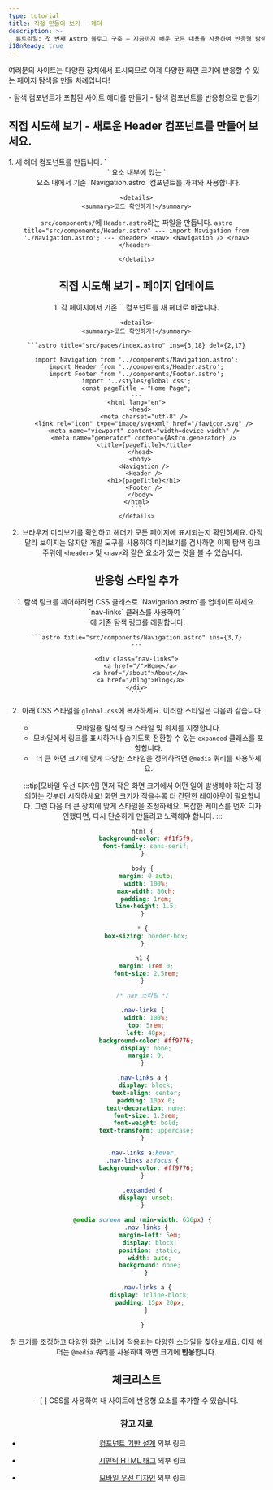 ```yaml
---
type: tutorial
title: 직접 만들어 보기 - 헤더
description: >-
  튜토리얼: 첫 번째 Astro 블로그 구축 — 지금까지 배운 모든 내용을 사용하여 반응형 탐색 기능이 있는 헤더를 구축하세요.
i18nReady: true
---
```



여러분의 사이트는 다양한 장치에서 표시되므로 이제 다양한 화면 크기에 반응할 수 있는 페이지 탐색을 만들 차례입니다!

<PreCheck>
  - 탐색 컴포넌트가 포함된 사이트 헤더를 만들기
  - 탐색 컴포넌트를 반응형으로 만들기
</PreCheck>

<Box icon="puzzle-piece">

## 직접 시도해 보기 - 새로운 Header 컴포넌트를 만들어 보세요.

<Steps>
1. 새 헤더 컴포넌트를 만듭니다. `<header>` 요소 내부에 있는 `<nav>` 요소 내에서 기존 `Navigation.astro` 컴포넌트를 가져와 사용합니다.

    <details>
    <summary>코드 확인하기!</summary>

   `src/components/`에 `Header.astro`라는 파일을 만듭니다.
    ```astro title="src/components/Header.astro"
    ---
    import Navigation from './Navigation.astro';
    ---
    <header>
      <nav>
        <Navigation />
      </nav>
    </header>
    ```

    </details>
</Steps>

</Box>

<Box icon="puzzle-piece">

## 직접 시도해 보기 - 페이지 업데이트

<Steps>
1. 각 페이지에서 기존 `<Navigation/>` 컴포넌트를 새 헤더로 바꿉니다.

    <details>
    <summary>코드 확인하기!</summary>

    ```astro title="src/pages/index.astro" ins={3,18} del={2,17}
    ---
    import Navigation from '../components/Navigation.astro';
    import Header from '../components/Header.astro';
    import Footer from '../components/Footer.astro';
    import '../styles/global.css';
    const pageTitle = "Home Page";
    ---
    <html lang="en">
      <head>
        <meta charset="utf-8" />
        <link rel="icon" type="image/svg+xml" href="/favicon.svg" />
        <meta name="viewport" content="width=device-width" />
        <meta name="generator" content={Astro.generator} />
        <title>{pageTitle}</title>
      </head>
      <body>
        <Navigation />
        <Header />
        <h1>{pageTitle}</h1>
        <Footer />
      </body>
    </html>
    ```
    </details>

2. 브라우저 미리보기를 확인하고 헤더가 모든 페이지에 표시되는지 확인하세요. 아직 달라 보이지는 않지만 개발 도구를 사용하여 미리보기를 검사하면 이제 탐색 링크 주위에 `<header>` 및 `<nav>`와 같은 요소가 있는 것을 볼 수 있습니다.
</Steps>
</Box>

## 반응형 스타일 추가

<Steps>
1. 탐색 링크를 제어하려면 CSS 클래스로 `Navigation.astro`를 업데이트하세요. `nav-links` 클래스를 사용하여 `<div>`에 기존 탐색 링크를 래핑합니다.

    ```astro title="src/components/Navigation.astro" ins={3,7}
    ---
    ---
    <div class="nav-links">
      <a href="/">Home</a>
      <a href="/about">About</a>
      <a href="/blog">Blog</a>
    </div>
    ```

2. 아래 CSS 스타일을 `global.css`에 복사하세요. 이러한 스타일은 다음과 같습니다.

    - 모바일용 탐색 링크 스타일 및 위치를 지정합니다.
    - 모바일에서 링크를 표시하거나 숨기도록 전환할 수 있는 `expanded` 클래스를 포함합니다.
    - 더 큰 화면 크기에 맞게 다양한 스타일을 정의하려면 `@media` 쿼리를 사용하세요.

    :::tip[모바일 우선 디자인]
    먼저 작은 화면 크기에서 어떤 일이 발생해야 하는지 정의하는 것부터 시작하세요! 화면 크기가 작을수록 더 간단한 레이아웃이 필요합니다. 그런 다음 더 큰 장치에 맞게 스타일을 조정하세요. 복잡한 케이스를 먼저 디자인했다면, 다시 단순하게 만들려고 노력해야 합니다.
    :::

    ```css title="src/styles/global.css" ins={23-100}
    html {
      background-color: #f1f5f9;
      font-family: sans-serif;
    }

    body {
      margin: 0 auto;
      width: 100%;
      max-width: 80ch;
      padding: 1rem;
      line-height: 1.5;
    }

    * {
      box-sizing: border-box;
    }

    h1 {
      margin: 1rem 0;
      font-size: 2.5rem;
    }

    /* nav 스타일 */

    .nav-links {
      width: 100%;
      top: 5rem;
      left: 48px;
      background-color: #ff9776;
      display: none;
      margin: 0;
    }

    .nav-links a {
      display: block;
      text-align: center;
      padding: 10px 0;
      text-decoration: none;
      font-size: 1.2rem;
      font-weight: bold;
      text-transform: uppercase;
    }

    .nav-links a:hover,
    .nav-links a:focus {
      background-color: #ff9776;
    }

    .expanded {
      display: unset;
    }

    @media screen and (min-width: 636px) {
      .nav-links {
        margin-left: 5em;
        display: block;
        position: static;
        width: auto;
        background: none;
      }

      .nav-links a {
        display: inline-block;
        padding: 15px 20px;
      }

    }
    ```
</Steps>

창 크기를 조정하고 다양한 화면 너비에 적용되는 다양한 스타일을 찾아보세요. 이제 헤더는 `@media` 쿼리를 사용하여 화면 크기에 **반응**합니다.

<Box icon="check-list">

## 체크리스트

<Checklist>
- [ ] CSS를 사용하여 내 사이트에 반응형 요소를 추가할 수 있습니다.
</Checklist>
</Box>

### 참고 자료

- [컴포넌트 기반 설계](https://www.droptica.com/blog/component-based-design/) <Badge>외부 링크</Badge>

- [시맨틱 HTML 태그](https://www.dofactory.com/html/semantics) <Badge>외부 링크</Badge>

- [모바일 우선 디자인](https://www.mobileapps.com/blog/mobile-first-design) <Badge>외부 링크</Badge>
